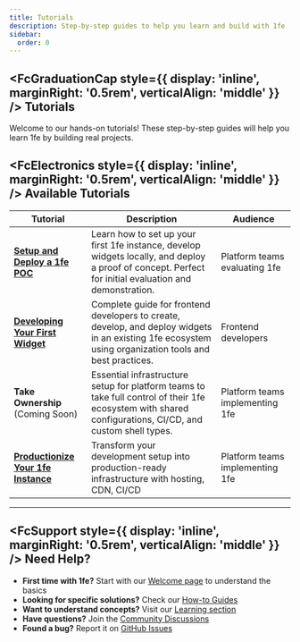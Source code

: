 ```yaml
---
title: Tutorials
description: Step-by-step guides to help you learn and build with 1fe
sidebar:
  order: 0
---
```



## <FcGraduationCap style={{ display: 'inline', marginRight: '0.5rem', verticalAlign: 'middle' }} /> Tutorials

Welcome to our hands-on tutorials! These step-by-step guides will help you learn 1fe by building real projects.

## <FcElectronics style={{ display: 'inline', marginRight: '0.5rem', verticalAlign: 'middle' }} /> Available Tutorials

| Tutorial                                                                           | Description                                                                                                                                              | Audience                        |
| ---------------------------------------------------------------------------------- | -------------------------------------------------------------------------------------------------------------------------------------------------------- | ------------------------------- |
| [**Setup and Deploy a 1fe POC**](/tutorials/setup-and-deploy-1fe-poc/)             | Learn how to set up your first 1fe instance, develop widgets locally, and deploy a proof of concept. Perfect for initial evaluation and demonstration.   | Platform teams evaluating 1fe   |
| [**Developing Your First Widget**](/tutorials/developing-your-first-widget/)       | Complete guide for frontend developers to create, develop, and deploy widgets in an existing 1fe ecosystem using organization tools and best practices.  | Frontend developers             |
| **Take Ownership** (Coming Soon)                                                   | Essential infrastructure setup for platform teams to take full control of their 1fe ecosystem with shared configurations, CI/CD, and custom shell types. | Platform teams implementing 1fe |
| [**Productionize Your 1fe Instance**](/tutorials/productionize-your-1fe-instance/) | Transform your development setup into production-ready infrastructure with hosting, CDN, CI/CD                                                           | Platform teams implementing 1fe |

---

## <FcSupport style={{ display: 'inline', marginRight: '0.5rem', verticalAlign: 'middle' }} /> Need Help?

- **First time with 1fe?** Start with our [Welcome page](/start-here/) to understand the basics
- **Looking for specific solutions?** Check our [How-to Guides](/how-to-guides/)
- **Want to understand concepts?** Visit our [Learning section](/learning/)
- **Have questions?** Join the [Community Discussions](https://github.com/docusign/1fe/discussions)
- **Found a bug?** Report it on [GitHub Issues](https://github.com/docusign/1fe/issues)
